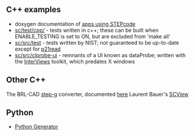 == C++ examples ==
* doxygen documentation of [http://stepcode.org/stepcode-use-doxygen/ apps using STEPcode]
* [http://github.com/stepcode/stepcode/tree/master/test/cpp/ sc/test/cpp/] - tests written in c++; these can be built when ENABLE_TESTING is set to ON, but are excluded from 'make all'
* [http://github.com/stepcode/stepcode/tree/master/src/test sc/src/test] - tests written by NIST; not guaranteed to be up-to-date except for [https://github.com/stepcode/stepcode/blob/master/src/test/p21read/p21read.cc#L138 p21read]
* [http://github.com/stepcode/stepcode/tree/master/src/clprobe-ui sc/src/clprobe-ui] - remnants of a UI known as dataProbe; written with the [http://www.ivtools.org/ivtools/interviews.html InterViews] toolkit, which predates X windows

== Other C++ ==
The BRL-CAD [http://brlcad.svn.sourceforge.net/viewvc/brlcad/brlcad/trunk/src/conv/step/ step-g] converter, documented [http://stepcode.org/stepcode-use-doxygen/step-g_8cpp.html here]
Laurent Bauer's [https://github.com/LaurentBauer/SCLView/wiki SCView]


== Python ==
* [http://github.com/stepcode/stepcode/wiki/python-generator Python Generator]